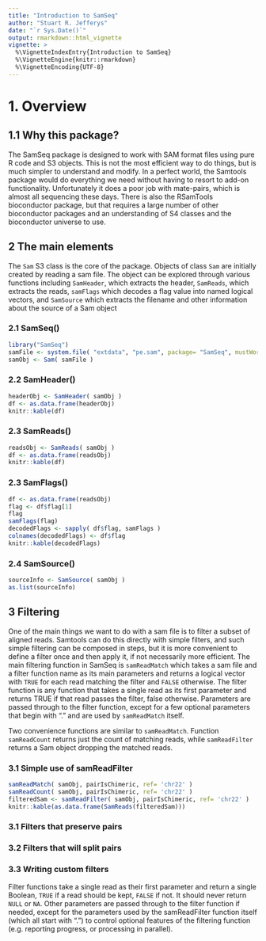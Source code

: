 ```yaml
---
title: "Introduction to SamSeq"
author: "Stuart R. Jefferys"
date: "`r Sys.Date()`"
output: rmarkdown::html_vignette
vignette: >
  %\VignetteIndexEntry{Introduction to SamSeq}
  %\VignetteEngine{knitr::rmarkdown}
  %\VignetteEncoding{UTF-8}
---
```


# 1. Overview

## 1.1 Why this package?

The SamSeq package is designed to work with SAM format files using pure R code and S3 objects. This is not the most efficient way to do things, but is much simpler to understand and modify. In a perfect world, the Samtools package would do everything we need without having to resort to add-on functionality. Unfortunately it does a poor job with mate-pairs, which is almost all sequencing these days. There is also the RSamTools bioconductor package, but that requires a large number of other bioconductor packages and an understanding of S4 classes and the bioconductor universe to use.

## 2 The main elements

The `Sam` S3 class is the core of the package. Objects of class `Sam` are initially created by reading a sam file. The object can be explored through various functions including `SamHeader`, which extracts the header, `SamReads`, which extracts the reads, `samFlags` which decodes a flag value into named logical vectors, and `SamSource` which extracts the filename and other information about the source of a Sam object

### 2.1 SamSeq()

```r
library("SamSeq")
samFile <- system.file( "extdata", "pe.sam", package= "SamSeq", mustWork= TRUE )
samObj <- Sam( samFile )
```

### 2.2 SamHeader()

```r
headerObj <- SamHeader( samObj )
df <- as.data.frame(headerObj)
knitr::kable(df)
```

### 2.3 SamReads()

```r
readsObj <- SamReads( samObj )
df <- as.data.frame(readsObj)
knitr::kable(df)
```

### 2.3 SamFlags()

```r
df <- as.data.frame(readsObj)
flag <- df$flag[1]
flag
samFlags(flag)
decodedFlags <- sapply( df$flag, samFlags )
colnames(decodedFlags) <- df$flag
knitr::kable(decodedFlags)
```

### 2.4 SamSource()

```r
sourceInfo <- SamSource( samObj )
as.list(sourceInfo)
```

## 3 Filtering

One of the main things we want to do with a sam file is to filter a subset of aligned reads. Samtools can do this directly with simple filters, and such simple filtering can be composed in steps, but it is more convenient to define a filter once and then apply it, if not necessarily more efficient. The main filtering function in SamSeq is `samReadMatch` which takes a sam file and a filter function name as its main parameters and returns a logical vector with `TRUE` for each read matching the filter and `FALSE` otherwise. The filter function is any function that takes a single read as its first parameter and returns TRUE if that read passes the filter, false otherwise. Parameters are passed through to the filter function, except for a few optional parameters that begin with "." and are used by `samReadMatch` itself.

Two convenience functions are similar to `samReadMatch`. Function `samReadCount` returns just the count of matching reads, while `samReadFilter` returns a Sam object dropping the matched reads.

### 3.1 Simple use of samReadFilter

```r
samReadMatch( samObj, pairIsChimeric, ref= 'chr22' )
samReadCount( samObj, pairIsChimeric, ref= 'chr22' )
filteredSam <- samReadFilter( samObj, pairIsChimeric, ref= 'chr22' )
knitr::kable(as.data.frame(SamReads(filteredSam)))
```

### 3.1 Filters that preserve pairs

### 3.2 Filters that will split pairs

### 3.3 Writing custom filters

Filter functions take a single read as their first parameter and return a single Boolean, `TRUE` if a read should be kept, `FALSE` if not. It should never return `NULL` or `NA`. Other parameters are passed through to the filter function if needed, except for the parameters used by the samReadFilter function itself (which all start with ".") to control optional features of the filtering function (e.g. reporting progress, or processing in parallel).
